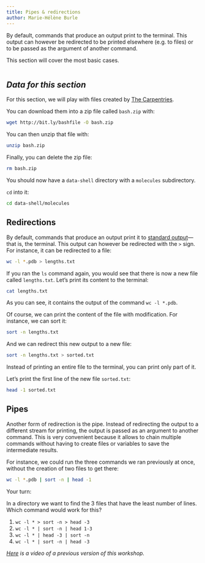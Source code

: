 ```yaml
---
title: Pipes & redirections
author: Marie-Hélène Burle
---
```


:::{.def}

By default, commands that produce an output print to the terminal. This output can however be redirected to be printed elsewhere (e.g. to files) or to be passed as the argument of another command.

This section will cover the most basic cases.

:::

```r

```

:::{.callout-accordion collapse="true"}

## ***Data for this section***

For this section, we will play with files created by [The Carpentries](https://carpentries.org/).

You can download them into a zip file called `bash.zip` with:

```.bash
wget http://bit.ly/bashfile -O bash.zip
```

You can then unzip that file with:

```.bash
unzip bash.zip
```

Finally, you can delete the zip file:

```.bash
rm bash.zip
```

You should now have a `data-shell` directory with a `molecules` subdirectory.

`cd` into it:

```.bash
cd data-shell/molecules
```

:::

## Redirections

By default, commands that produce an output print it to [standard output](https://en.wikipedia.org/wiki/Standard_streams#Standard_output_(stdout))—that is, the terminal. This output can however be redirected with the `>` sign. For instance, it can be redirected to a file:

```bash
wc -l *.pdb > lengths.txt
```

If you ran the `ls` command again, you would see that there is now a new file called `lengths.txt`. Let's print its content to the terminal:

```bash
cat lengths.txt
```

As you can see, it contains the output of the command `wc -l *.pdb`.

Of course, we can print the content of the file with modification. For instance, we can sort it:

```bash
sort -n lengths.txt
```

And we can redirect this new output to a new file:

```bash
sort -n lengths.txt > sorted.txt
```

Instead of printing an entire file to the terminal, you can print only part of it.

Let's print the first line of the new file `sorted.txt`:

```bash
head -1 sorted.txt
```

## Pipes

Another form of redirection is the pipe. Instead of redirecting the output to a different stream for printing, the output is passed as an argument to another command. This is very convenient because it allows to chain multiple commands without having to create files or variables to save the intermediate results.

For instance, we could run the three commands we ran previously at once, without the creation of two files to get there:

```bash
wc -l *.pdb | sort -n | head -1
```

:::{.exo}

:::{.yourturn}

Your turn:

:::

In a directory we want to find the 3 files that have the least number of lines. Which command would work for this?

1. `wc -l * > sort -n > head -3`
2. `wc -l * | sort -n | head 1-3`
3. `wc -l * | head -3 | sort -n`
4. `wc -l * | sort -n | head -3`

:::

*[Here](https://youtu.be/lueQ-KxLFYI) is a video of a previous version of this workshop.*
